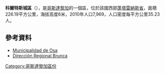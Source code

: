 '''科爾特斯城區'''（{{lang-es|Ciudad Cortés}}），是[[哥斯達黎加|哥斯達黎加]]的一個區，位於該國西部[[蓬塔雷納斯省|蓬塔雷納斯省]]，面積226.19平方公里，海拔高度6米，2010年人口7,969，人口密度每平方公里35.23人。

==參考資料==
* [http://www.gobiernolocalosa.go.cr/ Municipalidad de Osa] {{Wayback|url=http://www.gobiernolocalosa.go.cr/ |date=20210117093726 }}
* [https://web.archive.org/web/20130117091852/http://www.mag.go.cr/regionales/brunca.html Dirección Regional Brunca]

{{CostaRica-geo-stub}}
[[Category:哥斯達黎加區份|Category:哥斯達黎加區份]]